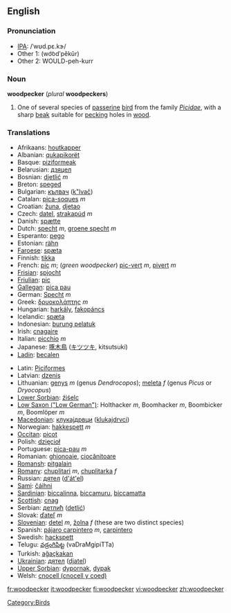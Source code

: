 ==English==

===Pronunciation===
*[[IPA]]: /ˈwʊd.pɛ.kɝ/
*Other 1: (wo͝odʹpĕkûr)
*Other 2: WOULD-peh-kurr

===Noun===
'''woodpecker''' (''plural'' '''woodpeckers''')

# One of several species of [[passerine]] [[bird]] from the family ''[[Picidae]]'', with a sharp [[beak]] suitable for [[peck]]ing holes in [[wood]].

===Translations===
{{top}}
*Afrikaans: [[houtkapper]]
*Albanian: [[qukapikorët]]
*Basque: [[piziformeak]]
*Belarusian: [[дзяцел]]
*Bosnian: [[djetlić]] ''m''
*Breton: [[speged]]
*Bulgarian: [[кълвач]] ([[k"lvač]])
*Catalan: [[pica-soques]] ''m''
*Croatian: [[žuna]], [[djetao]]
*Czech: [[datel]], [[strakapúd]] ''m''
*Danish: [[spætte]]
*Dutch: [[specht]] ''m'', [[groene specht]] ''m''
*Esperanto: [[pego]]
*Estonian: [[rähn]]
*[[Faroese]]: [[spæta]]
*Finnish: [[tikka]]
*French: [[pic]] ''m''; (''green woodpecker'') [[pic-vert]] ''m'', [[pivert]] ''m''
*[[Frisian]]: [[spjocht]]
*[[Friulian]]: [[pic]]
*[[Gallegan]]: [[pica pau]]
*German: [[Specht]] ''m''
*Greek: [[δρυοκολάπτης]] ''m''
*Hungarian: [[harkály]], [[fakopáncs]]
*Icelandic: [[spæta]]
*Indonesian: [[burung pelatuk]]
*Irish: [[cnagaire]]
*Italian: [[picchio]] ''m''
*Japanese: [[啄木鳥]] ([[キツツキ]], kitsutsuki)
*[[Ladin]]: [[becalen]]
{{mid}}
*Latin: [[Piciformes]]
*Latvian: [[dzenis]]
*Lithuanian: [[genys]] ''m'' (genus ''Dendrocopos''); [[meleta]] ''f'' (genus ''Picus'' or ''Dryocopus'')
*[[Lower Sorbian]]: [[źiśelc]]
*[[Low Saxon ("Low German")]]: Holthacker ''m'', Boomhacker ''m'', Boombicker ''m'', Boomlöper ''m''
*[[Macedonian]]: [[клукаjдрвци]] ([[klukajdrvci]])
*Norwegian: [[hakkespett]] ''m''
*[[Occitan]]: [[picot]]
*Polish: [[dzięcioł]]
*Portuguese: [[pica-pau]] ''m''
*Romanian: [[ghionoaie]], [[ciocănitoare]]
*[[Romansh]]: [[pitgalain]]
*[[Romany]]: [[chuplitari]] ''m'', [[chuplitarka]] ''f''
*Russian: [[дятел]] ([[d'át'el]]) {{m}}
*[[Sami]]: [[čáihni]]
*[[Sardinian]]: [[biccalinna]], [[biccamuru]], [[biccamatta]]
*[[Scottish]]: [[cnag]]
*Serbian: [[детлић]] ([[detlić]])
*Slovak: [[ďateľ]] ''m''
*[[Slovenian]]: [[detel]] ''m'', [[žolna]] ''f'' (these are two distinct species)
*Spanish: [[pájaro carpintero]] ''m'', [[carpintero]] {{m}}
*Swedish: [[hackspett]]
*Telugu: [[వడ్రంగిపిట్ట]] (vaDraMgipiTTa)
*Turkish: [[ağaçkakan]]
*[[Ukrainian]]: [[дятел]] ([[djatel]])
*[[Upper Sorbian]]: [[dypornak]], [[dypak]]
*Welsh: [[cnocell (cnocell y coed)]]
{{bottom}}

[[Category:Birds]]

[[fr:woodpecker]]
[[it:woodpecker]]
[[fi:woodpecker]]
[[vi:woodpecker]]
[[zh:woodpecker]]